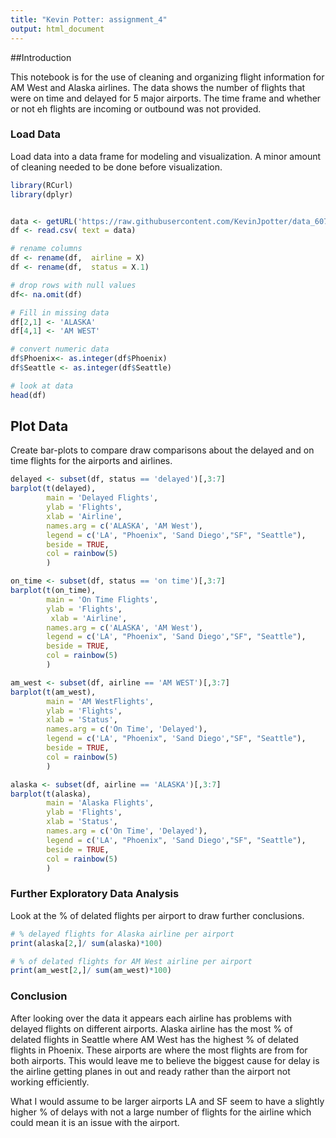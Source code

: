 ```yaml
---
title: "Kevin Potter: assignment_4"
output: html_document
---
```


##Introduction

This notebook is for the use of cleaning and organizing flight information for AM West and Alaska airlines. The data shows the number of flights that were on time and delayed for 5 major airports. The time frame  and whether or not eh flights are incoming or outbound was not provided.


### Load Data

Load data into a data frame for modeling and visualization. A minor amount of cleaning needed to be done before visualization. 

```r
library(RCurl)
library(dplyr)


data <- getURL('https://raw.githubusercontent.com/KevinJpotter/data_607/master/data/flights%20sample%20-%20data%20606%20-%20Sheet1.csv')
df <- read.csv( text = data)

# rename columns
df <- rename(df,  airline = X)
df <- rename(df,  status = X.1)

# drop rows with null values
df<- na.omit(df)

# Fill in missing data
df[2,1] <- 'ALASKA'
df[4,1] <- 'AM WEST'

# convert numeric data
df$Phoenix<- as.integer(df$Phoenix)
df$Seattle <- as.integer(df$Seattle)

# look at data
head(df)
```



## Plot Data 

Create bar-plots to compare draw comparisons about the delayed and on time flights for the airports and airlines.


```r
delayed <- subset(df, status == 'delayed')[,3:7]
barplot(t(delayed), 
        main = 'Delayed Flights',
        ylab = 'Flights',
        xlab = 'Airline',
        names.arg = c('ALASKA', 'AM West'),
        legend = c('LA', "Phoenix", 'Sand Diego',"SF", "Seattle"),
        beside = TRUE,
        col = rainbow(5)
        )
```

```r
on_time <- subset(df, status == 'on time')[,3:7]
barplot(t(on_time), 
        main = 'On Time Flights',
        ylab = 'Flights',
         xlab = 'Airline',
        names.arg = c('ALASKA', 'AM West'),
        legend = c('LA', "Phoenix", 'Sand Diego',"SF", "Seattle"),
        beside = TRUE,
        col = rainbow(5)
        )
```
```r
am_west <- subset(df, airline == 'AM WEST')[,3:7]
barplot(t(am_west), 
        main = 'AM WestFlights',
        ylab = 'Flights',
        xlab = 'Status',
        names.arg = c('On Time', 'Delayed'),
        legend = c('LA', "Phoenix", 'Sand Diego',"SF", "Seattle"),
        beside = TRUE,
        col = rainbow(5)
        )
```

```r
alaska <- subset(df, airline == 'ALASKA')[,3:7]
barplot(t(alaska), 
        main = 'Alaska Flights',
        ylab = 'Flights',
        xlab = 'Status',
        names.arg = c('On Time', 'Delayed'),
        legend = c('LA', "Phoenix", 'Sand Diego',"SF", "Seattle"),
        beside = TRUE,
        col = rainbow(5)
        )
```
### Further Exploratory Data Analysis 

Look at the % of delated flights per airport to draw further conclusions.

```r
# % delayed flights for Alaska airline per airport
print(alaska[2,]/ sum(alaska)*100)

# % of delated flights for AM West airline per airport
print(am_west[2,]/ sum(am_west)*100)
```

### Conclusion

After looking over the data it appears each airline has problems with delayed flights on different airports. Alaska airline has the most % of delated flights in Seattle where AM West has the highest % of delated flights in Phoenix. These airports are where the most flights are from for both airports. This would leave me to believe the biggest cause for delay is the airline getting planes in out and ready rather than the airport not working efficiently. 

What I would assume to be larger airports LA and SF seem to have a slightly higher % of delays with not a large number of flights for the airline which could mean it is an issue with the airport.